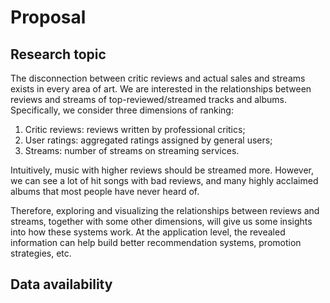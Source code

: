 # Proposal

## Research topic

The disconnection between critic reviews and actual sales and streams exists in every area of art.
We are interested in the relationships between reviews and streams of top-reviewed/streamed tracks and albums.
Specifically, we consider three dimensions of ranking:

1. Critic reviews: reviews written by professional critics;
2. User ratings: aggregated ratings assigned by general users;
3. Streams: number of streams on streaming services.

Intuitively, music with higher reviews should be streamed more. However, we can see a lot of hit songs with bad reviews, and many highly acclaimed albums that most people have never heard of.

Therefore, exploring and visualizing the relationships between reviews and streams, together with some other dimensions, will give us some insights into how these systems work.
At the application level, the revealed information can help build better recommendation systems, promotion strategies, etc.

## Data availability

